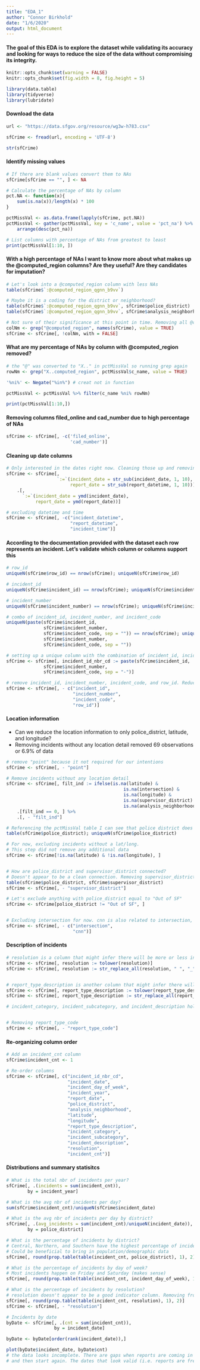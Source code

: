 ```yaml
---
title: "EDA_1"
author: "Connor Birkhold"
date: "1/6/2020"
output: html_document
---
```


#### The goal of this EDA is to explore the dataset while validating its accuracy and looking for ways to reduce the size of the data without compromising its integrity.


```r
knitr::opts_chunk$set(warning = FALSE)
knitr::opts_chunk$set(fig.width = 8, fig.height = 5)
```

```r
library(data.table)
library(tidyverse)
library(lubridate)
```

#### Download the data
```r
url <- "https://data.sfgov.org/resource/wg3w-h783.csv"

sfCrime <- fread(url, encoding = 'UTF-8')

str(sfCrime)
```

#### Identify missing values
```r
# If there are blank values convert them to NAs
sfCrime[sfCrime == "", ] <- NA

# Calculate the percentage of NAs by column
pct.NA <- function(x){
    sum(is.na(x))/length(x) * 100
}

pctMissVal <- as.data.frame(lapply(sfCrime, pct.NA))
pctMissVal <- gather(pctMissVal, key = 'c_name', value = 'pct_na') %>% 
    arrange(desc(pct_na))

# List columns with percentage of NAs from greatest to least
print(pctMissVal[1:10, ])
```

#### With a high percentage of NAs I want to know more about what makes up the @computed_region columns? Are they useful? Are they candidates for imputation?
```r
# Let's look into a @computed_region column with less NAs
table(sfCrime$`:@computed_region_qgnn_b9vv`)

# Maybe it is a coding for the district or neighborhood?
table(sfCrime$`:@computed_region_qgnn_b9vv`, sfCrime$police_district)
table(sfCrime$`:@computed_region_qgnn_b9vv`, sfCrime$analysis_neighborhood)

# Not sure of their significance at this point in time. Removing all @computed_region columns because large amount of NAs and don't think they are significant
colNm <- grep("@computed_region", names(sfCrime), value = TRUE)
sfCrime <- sfCrime[, !colNm, with = FALSE]
```

#### What are my percentage of NAs by column with @computed_region removed?
```r
# the "@" was converted to "X.." in pctMissVal so running grep again
rowNm <- grep("X..computed_region", pctMissVal$c_name, value = TRUE)

'%ni%' <- Negate("%in%") # creat not in function

pctMissVal <- pctMissVal %>% filter(c_name %ni% rowNm)

print(pctMissVal[1:10,])
```

#### Removing columns filed_online and cad_number due to high percentage of NAs
```r
sfCrime <- sfCrime[, -c('filed_online',
                        'cad_number')]
```

#### Cleaning up date columns
```r
# Only interested in the dates right now. Cleaning those up and removing times
sfCrime <- sfCrime[, 
                   `:=`(incident_date = str_sub(incident_date, 1, 10),
                        report_date = str_sub(report_datetime, 1, 10))] %>% 
    .[,
      `:=`(incident_date = ymd(incident_date),
           report_date = ymd(report_date))]

# excluding datetime and time
sfCrime <- sfCrime[, -c("incident_datetime", 
                        "report_datetime",
                        "incident_time")]
```

#### According to the documentation provided with the dataset each row represents an incident. Let's validate which column or columns support this
```r
# row_id
uniqueN(sfCrime$row_id) == nrow(sfCrime); uniqueN(sfCrime$row_id)

# incident_id
uniqueN(sfCrime$incident_id) == nrow(sfCrime); uniqueN(sfCrime$incident_id)

# incident_number
uniqueN(sfCrime$incident_number) == nrow(sfCrime); uniqueN(sfCrime$incident_number)

# combo of incident_id, incident_number, and incident_code
uniqueN(paste(sfCrime$incident_id, 
              sfCrime$incident_number, 
              sfCrime$incident_code, sep = "")) == nrow(sfCrime); uniqueN(paste(sfCrime$incident_id, 
              sfCrime$incident_number, 
              sfCrime$incident_code, sep = ""))

# setting up a unique column with the combination of incident_id, incident_number, and incident_code
sfCrime <- sfCrime[, incident_id_nbr_cd := paste(sfCrime$incident_id, 
              sfCrime$incident_number, 
              sfCrime$incident_code, sep = "-")]

# remove incident_id, incident_number, incident_code, and row_id. Reducing size of data
sfCrime <- sfCrime[, - c("incident_id",
                         "incident_number",
                         "incident_code",
                         "row_id")]

```

#### Location information
- Can we reduce the location information to only police_district, latitude, and longitude?
- Removing incidents without any location detail removed 69 observations or 6.9% of data
```r
# remove "point" because it not required for our intentions
sfCrime <- sfCrime[, - "point"]

# Remove incidents without any location detail
sfCrime <- sfCrime[, filt_ind := ifelse(is.na(latitude) & 
                                            is.na(intersection) &
                                            is.na(longitude) &
                                            is.na(supervisor_district) & 
                                            is.na(analysis_neighborhood), 1, 0)] %>% 
    .[filt_ind == 0, ] %>% 
    .[, - "filt_ind"]

# Referencing the pctMissVal table I can see that police district does not have any NAs and could be used a general location reference for incidents without a latitude and longitude
table(sfCrime$police_district); uniqueN(sfCrime$police_district)

# For now, excluding incidents without a lat/long.
# This step did not remove any additional data
sfCrime <- sfCrime[!is.na(latitude) & !is.na(longitude), ]


# How are police_district and supervisor_district connected?
# Doesn't appear to be a clean connection. Removing supervisor_district for now
table(sfCrime$police_district, sfCrime$supervisor_district)
sfCrime <- sfCrime[, - "supervisor_district"]

# Let's exclude anything with police_district equal to "Out of SF"
sfCrime <- sfCrime[police_district != "Out of SF", ]


# Excluding intersection for now. cnn is also related to intersection, excluding for now
sfCrime <- sfCrime[, - c("intersection",
                         "cnn")]

```

#### Description of incidents
```r

# resolution is a column that might infer there will be more or less incidents in the future. Let's clean up resolution. Setting it up to expand this column into indicator columns later when fitting models
sfCrime <- sfCrime[, resolution := tolower(resolution)]
sfCrime <- sfCrime[, resolution := str_replace_all(resolution, " ", "_")]


# report_type_description is another column that might infer there will be more or less incidents in the future. Let's clean up report_type_description. Setting it up to expand this column into indicator columns later when fitting models
sfCrime <- sfCrime[, report_type_description := tolower(report_type_description)]
sfCrime <- sfCrime[, report_type_description := str_replace_all(report_type_description, " ", "_")]

# incident_category, incident_subcategory, and incident_description hold a lot of good detail. Potential to extract key words/phrases for model building (NLP). For now, let's clean up the column values


# Removing report_type_code
sfCrime <- sfCrime[, - "report_type_code"]

```

#### Re-organizing column order
```r
# Add an incident_cnt column
sfCrime$incident_cnt <- 1

# Re-order columns
sfCrime <- sfCrime[, c("incident_id_nbr_cd",
                       "incident_date",
                       "incident_day_of_week",
                       "incident_year",
                       "report_date",
                       "police_district",
                       "analysis_neighborhood",
                       "latitude",
                       "longitude",
                       "report_type_description",
                       "incident_category",
                       "incident_subcategory",
                       "incident_description",
                       "resolution",
                       "incident_cnt")]

```

#### Distributions and summary statisitcs
```r
# What is the total nbr of incidents per year?
sfCrime[, .(incidents = sum(incident_cnt)),
        by = incident_year]

# What is the avg nbr of incidents per day?
sum(sfCrime$incident_cnt)/uniqueN(sfCrime$incident_date)

# What is the avg nbr of incidents per day by district?
sfCrime[, .(avg_incidents = sum(incident_cnt)/uniqueN(incident_date)),
        by = police_district]

# What is the percentage of incidents by district?
# Central, Northern, and Southern have the highest percentage of incidents. Is that potentially due to the size of the district?
# Could be beneficial to bring in population/demographic data 
sfCrime[, round(prop.table(table(incident_cnt, police_district), 1), 2)]

# What is the percentage of incidents by day of week?
# Most incidents happen on Friday and Saturday (makes sense)
sfCrime[, round(prop.table(table(incident_cnt, incident_day_of_week), 1), 2)]

# What is the percentage of incidents by resolution?
# resolution doesn't appear to be a good indicator column. Removing from data
sfCrime[, round(prop.table(table(incident_cnt, resolution), 1), 2)]
sfCrime <- sfCrime[, - "resolution"]

```

```r
# Incidents by date
byDate <- sfCrime[, .(cnt = sum(incident_cnt)),
                  by = incident_date]

byDate <- byDate[order(rank(incident_date)),]

plot(byDate$incident_date, byDate$cnt)
# the data looks incomplete. There are gaps when reports are coming in and then they stop
# and then start again. The dates that look valid (i.e. reports are frequent) are 2018-10-05 to 2018-10-08 and 2019-09-29 to 2019-10-06 
```
